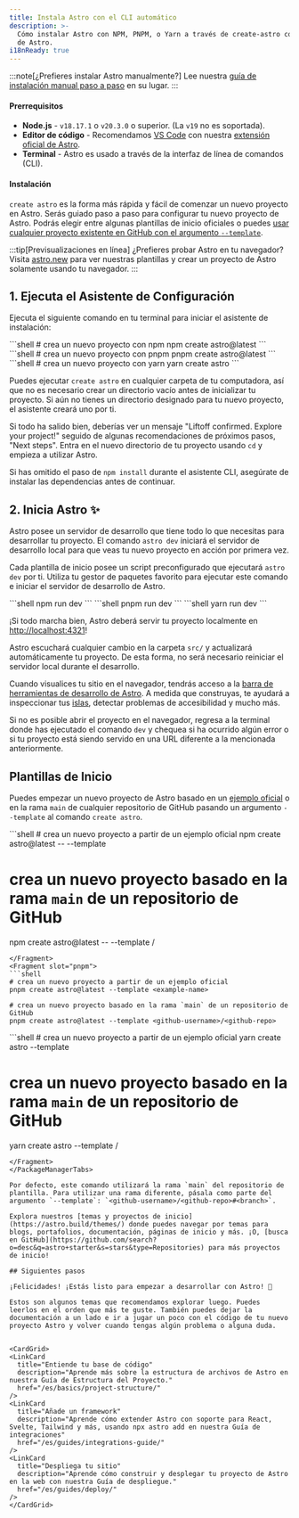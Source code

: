 ```yaml
---
title: Instala Astro con el CLI automático
description: >-
  Cómo instalar Astro con NPM, PNPM, o Yarn a través de create-astro con el CLI
  de Astro.
i18nReady: true
---
```


:::note[¿Prefieres instalar Astro manualmente?]
Lee nuestra [guía de instalación manual paso a paso](/es/install-and-setup/#manual-setup/) en su lugar.
:::

#### Prerrequisitos

- **Node.js** - `v18.17.1` o `v20.3.0` o superior. (La `v19` no es soportada).
- **Editor de código** - Recomendamos [VS Code](https://code.visualstudio.com/) con nuestra [extensión oficial de Astro](https://marketplace.visualstudio.com/items?itemName=astro-build.astro-vscode).
- **Terminal** - Astro es usado a través de la interfaz de línea de comandos (CLI).

#### Instalación

`create astro` es la forma más rápida y fácil de comenzar un nuevo proyecto en Astro. Serás guiado paso a paso para configurar tu nuevo proyecto de Astro. Podrás elegir entre algunas plantillas de inicio oficiales o puedes [usar cualquier proyecto existente en GitHub con el argumento `--template`](#plantillas-de-inicio).

:::tip[Previsualizaciones en línea]
¿Prefieres probar Astro en tu navegador? Visita [astro.new](https://astro.new/) para ver nuestras plantillas y crear un proyecto de Astro solamente usando tu navegador.
:::

## 1. Ejecuta el Asistente de Configuración

Ejecuta el siguiente comando en tu terminal para iniciar el asistente de instalación:

<PackageManagerTabs>
  <Fragment slot="npm">
  ```shell
  # crea un nuevo proyecto con npm
  npm create astro@latest
  ```
  </Fragment>
  <Fragment slot="pnpm">
  ```shell
  # crea un nuevo proyecto con pnpm
  pnpm create astro@latest
  ```
  </Fragment>
  <Fragment slot="yarn">
  ```shell
  # crea un nuevo proyecto con yarn
  yarn create astro
  ```
  </Fragment>
</PackageManagerTabs>

Puedes ejecutar `create astro` en cualquier carpeta de tu computadora, así que no es necesario crear un directorio vacío antes de inicializar tu proyecto. Si aún no tienes un directorio designado para tu nuevo proyecto, el asistente creará uno por ti.

Si todo ha salido bien, deberías ver un mensaje "Liftoff confirmed. Explore your project!" seguido de algunas recomendaciones de próximos pasos, "Next steps". Entra en el nuevo directorio de tu proyecto usando `cd` y empieza a utilizar Astro.

Si has omitido el paso de `npm install` durante el asistente CLI, asegúrate de instalar las dependencias antes de continuar.

## 2. Inicia Astro ✨

Astro posee un servidor de desarrollo que tiene todo lo que necesitas para desarrollar tu proyecto. El comando `astro dev` iniciará el servidor de desarrollo local para que veas tu nuevo proyecto en acción por primera vez.

Cada plantilla de inicio posee un script preconfigurado que ejecutará `astro dev` por ti. Utiliza tu gestor de paquetes favorito para ejecutar este comando e iniciar el servidor de desarrollo de Astro.

<PackageManagerTabs>
  <Fragment slot="npm">
  ```shell
  npm run dev
  ```
  </Fragment>
  <Fragment slot="pnpm">
  ```shell
  pnpm run dev
  ```
  </Fragment>
  <Fragment slot="yarn">
  ```shell
  yarn run dev
  ```
  </Fragment>
</PackageManagerTabs>

¡Si todo marcha bien, Astro deberá servir tu proyecto localmente en [http://localhost:4321](http://localhost:4321)!

Astro escuchará cualquier cambio en la carpeta `src/` y actualizará automáticamente tu proyecto. De esta forma, no será necesario reiniciar el servidor local durante el desarrollo.

Cuando visualices tu sitio en el navegador, tendrás acceso a la [barra de herramientas de desarrollo de Astro](/es/guides/dev-toolbar/). A medida que construyas, te ayudará a inspeccionar tus [islas](/es/concepts/islands/), detectar problemas de accesibilidad y mucho más.

Si no es posible abrir el proyecto en el navegador, regresa a la terminal donde has ejecutado el comando `dev` y chequea si ha ocurrido algún error o si tu proyecto está siendo servido en una URL diferente a la mencionada anteriormente.

## Plantillas de Inicio

Puedes empezar un nuevo proyecto de Astro basado en un [ejemplo oficial](https://github.com/withastro/astro/tree/main/examples) o en la rama `main` de cualquier repositorio de GitHub pasando un argumento `--template` al comando `create astro`.

<PackageManagerTabs>
  <Fragment slot="npm">
  ```shell
  # crea un nuevo proyecto a partir de un ejemplo oficial
  npm create astro@latest -- --template <example-name>

  # crea un nuevo proyecto basado en la rama `main` de un repositorio de GitHub
  npm create astro@latest -- --template <github-username>/<github-repo>
  ```
  </Fragment>
  <Fragment slot="pnpm">
  ```shell
  # crea un nuevo proyecto a partir de un ejemplo oficial
  pnpm create astro@latest --template <example-name>
  
  # crea un nuevo proyecto basado en la rama `main` de un repositorio de GitHub
  pnpm create astro@latest --template <github-username>/<github-repo>
  ```
  </Fragment>
  <Fragment slot="yarn">
  ```shell
  # crea un nuevo proyecto a partir de un ejemplo oficial
  yarn create astro --template <example-name>
  
  # crea un nuevo proyecto basado en la rama `main` de un repositorio de GitHub
  yarn create astro --template <github-username>/<github-repo>
  ```
  </Fragment>
</PackageManagerTabs>

Por defecto, este comando utilizará la rama `main` del repositorio de plantilla. Para utilizar una rama diferente, pásala como parte del argumento `--template`: `<github-username>/<github-repo>#<branch>`.

Explora nuestros [temas y proyectos de inicio](https://astro.build/themes/) donde puedes navegar por temas para blogs, portafolios, documentación, páginas de inicio y más. ¡O, [busca en GitHub](https://github.com/search?o=desc&q=astro+starter&s=stars&type=Repositories) para más proyectos de inicio!

## Siguientes pasos

¡Felicidades! ¡Estás listo para empezar a desarrollar con Astro! 🥳

Estos son algunos temas que recomendamos explorar luego. Puedes leerlos en el orden que más te guste. También puedes dejar la documentación a un lado e ir a jugar un poco con el código de tu nuevo proyecto Astro y volver cuando tengas algún problema o alguna duda.


<CardGrid>
  <LinkCard
    title="Entiende tu base de código"
    description="Aprende más sobre la estructura de archivos de Astro en nuestra Guía de Estructura del Proyecto."
    href="/es/basics/project-structure/"
  />
  <LinkCard
    title="Añade un framework"
    description="Aprende cómo extender Astro con soporte para React, Svelte, Tailwind y más, usando npx astro add en nuestra Guía de integraciones"
    href="/es/guides/integrations-guide/"
  />
  <LinkCard
    title="Despliega tu sitio"
    description="Aprende cómo construir y desplegar tu proyecto de Astro en la web con nuestra Guía de despliegue."
    href="/es/guides/deploy/"
  />
</CardGrid>

